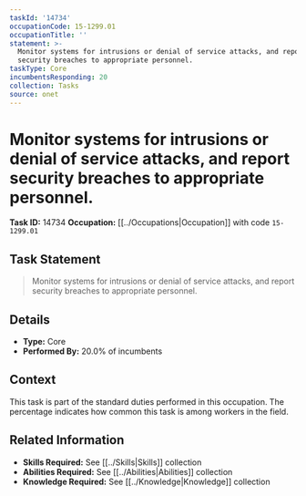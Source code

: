 ```yaml
---
taskId: '14734'
occupationCode: 15-1299.01
occupationTitle: ''
statement: >-
  Monitor systems for intrusions or denial of service attacks, and report
  security breaches to appropriate personnel.
taskType: Core
incumbentsResponding: 20
collection: Tasks
source: onet
---
```

# Monitor systems for intrusions or denial of service attacks, and report security breaches to appropriate personnel.

**Task ID:** 14734
**Occupation:** [[../Occupations|Occupation]] with code `15-1299.01`

## Task Statement

> Monitor systems for intrusions or denial of service attacks, and report security breaches to appropriate personnel.

## Details

- **Type:** Core
- **Performed By:** 20.0% of incumbents

## Context

This task is part of the standard duties performed in this occupation. The percentage indicates how common this task is among workers in the field.

## Related Information

- **Skills Required:** See [[../Skills|Skills]] collection
- **Abilities Required:** See [[../Abilities|Abilities]] collection
- **Knowledge Required:** See [[../Knowledge|Knowledge]] collection
